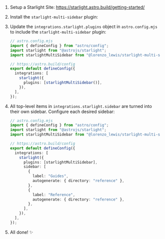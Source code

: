 
<Steps>

1.  Setup a Starlight Site: https://starlight.astro.build/getting-started/

2.  Install the `starlight-multi-sidebar` plugin:

    <PackageManagers pkg="@lorenzo_lewis/starlight-multi-sidebar" />

3.  Update the `integrations.starlight.plugins` object in `astro.config.mjs` to include the `starlight-multi-sidebar` plugin:

    ```ts ins={4, 10}
    // astro.config.mjs
    import { defineConfig } from "astro/config";
    import starlight from "@astrojs/starlight";
    import starlightMultiSidebar from "@lorenzo_lewis/starlight-multi-sidebar";

    // https://astro.build/config
    export default defineConfig({
      integrations: [
        starlight({
          plugins: [starlightMultiSidebar()],
        }),
      ],
    });
    ```

4.  All top-level items in `integrations.starlight.sidebar` are turned into their own sidebar. Configure each desired sidebar:

    ```ts ins={7-15}
    // astro.config.mjs
    import { defineConfig } from "astro/config";
    import starlight from "@astrojs/starlight";
    import starlightMultiSidebar from "@lorenzo_lewis/starlight-multi-sidebar";

    // https://astro.build/config
    export default defineConfig({
      integrations: [
        starlight({
          plugins: [starlightMultiSidebar],
          sidebar: [
            {
              label: "Guides",
              autogenerate: { directory: "reference" },
            },
            {
              label: "Reference",
              autogenerate: { directory: "reference" },
            },
          ],
        }),
      ],
    });
    ```

5.  All done! ✨

</Steps>
